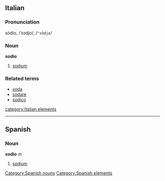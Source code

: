 ==Italian==
===Pronunciation===
sòdio, /ˈsɔdjo/, /<tt>"sOdjo</tt>/
===Noun===
'''sodio'''

# [[sodium]]

===Related terms===
*[[soda]]
*[[sodare]]
*[[sodico]]

[[category:Italian elements]]

----

== Spanish ==
=== Noun ===
'''sodio''' ''m''
# [[sodium]]

[[Category:Spanish nouns]]
[[Category:Spanish elements]]